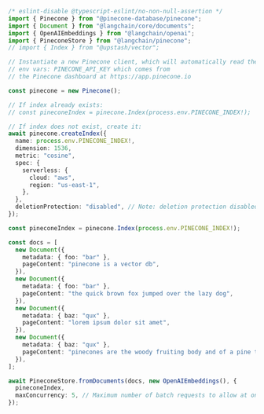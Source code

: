 ```typescript
/* eslint-disable @typescript-eslint/no-non-null-assertion */
import { Pinecone } from "@pinecone-database/pinecone";
import { Document } from "@langchain/core/documents";
import { OpenAIEmbeddings } from "@langchain/openai";
import { PineconeStore } from "@langchain/pinecone";
// import { Index } from "@upstash/vector";

// Instantiate a new Pinecone client, which will automatically read the
// env vars: PINECONE_API_KEY which comes from
// the Pinecone dashboard at https://app.pinecone.io

const pinecone = new Pinecone();

// If index already exists:
// const pineconeIndex = pinecone.Index(process.env.PINECONE_INDEX!);

// If index does not exist, create it:
await pinecone.createIndex({
  name: process.env.PINECONE_INDEX!,
  dimension: 1536,
  metric: "cosine",
  spec: {
    serverless: {
      cloud: "aws",
      region: "us-east-1",
    },
  },
  deletionProtection: "disabled", // Note: deletion protection disabled https://docs.pinecone.io/guides/indexes/prevent-index-deletion#disable-deletion-protection
});

const pineconeIndex = pinecone.Index(process.env.PINECONE_INDEX!);

const docs = [
  new Document({
    metadata: { foo: "bar" },
    pageContent: "pinecone is a vector db",
  }),
  new Document({
    metadata: { foo: "bar" },
    pageContent: "the quick brown fox jumped over the lazy dog",
  }),
  new Document({
    metadata: { baz: "qux" },
    pageContent: "lorem ipsum dolor sit amet",
  }),
  new Document({
    metadata: { baz: "qux" },
    pageContent: "pinecones are the woody fruiting body and of a pine tree",
  }),
];

await PineconeStore.fromDocuments(docs, new OpenAIEmbeddings(), {
  pineconeIndex,
  maxConcurrency: 5, // Maximum number of batch requests to allow at once. Each batch is 1000 vectors.
});
```
